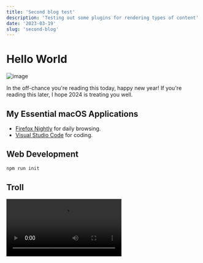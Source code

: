 ```yaml
---
title: 'Second blog test'
description: 'Testing out some plugins for rendering types of content'
date: '2023-03-19'
slug: 'second-blog'
---
```


# Hello World

![image](/home/michelles-portfolio.png)

In the off-chance you're reading this today, happy new year! If you're reading this later, I hope 2024 is treating you well.

## My Essential macOS Applications

- [Firefox Nightly](https://www.mozilla.org/en-US/firefox/channel/desktop/) for daily browsing.
- [Visual Studio Code](https://code.visualstudio.com/) for coding.

## Web Development

```bash
npm run init
```

## Troll

<Video src="https://www.youtube.com/embed/dQw4w9WgXcQ" />

<Quote author="Jane Doe">This is an inspirational quote or testimonial.</Quote>
